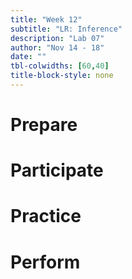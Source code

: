 ```yaml
---
title: "Week 12"
subtitle: "LR: Inference"
description: "Lab 07"
author: "Nov 14 - 18"
date: ""
tbl-colwidths: [60,40]
title-block-style: none
---
```


# Prepare

# Participate

# Practice

# Perform
